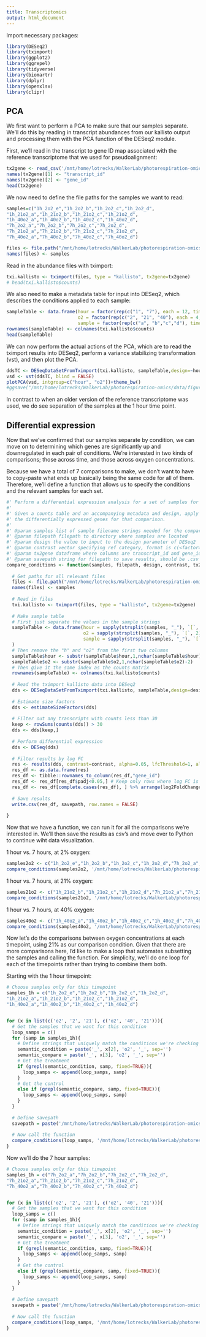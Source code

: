 ```yaml
---
title: Transcriptomics
output: html_document
---
```


Import necessary packages:

```r
library(DESeq2)
library(tximport)
library(ggplot2)
library(ggrepel)
library(tidyverse)
library(biomartr)
library(dplyr)
library(openxlsx)
library(clipr)
```

## PCA

We first want to perform a PCA to make sure that our samples separate. We'll do this by reading in transcript abundances from our kallisto output and processing them with the PCA function of the DESeq2 module.

First, we'll read in the transcript to gene ID map associated with the reference transcriptome that we used for pseudoalignment:

```r
tx2gene <- read_csv('/mnt/home/lotrecks/WalkerLab/photorespiration-omics/data/external_data/AtRTD3_gene_transcript.csv')
names(tx2gene)[1] <- "transcript_id"
names(tx2gene)[2] <- "gene_id"
head(tx2gene)
```

We now need to define the file paths for the samples we want to read:

```r
samples=c("1h_2o2_e","1h_2o2_b","1h_2o2_c","1h_2o2_d",
"1h_21o2_a","1h_21o2_b","1h_21o2_c","1h_21o2_d",
"1h_40o2_a","1h_40o2_b","1h_40o2_c","1h_40o2_d",
"7h_2o2_a","7h_2o2_b","7h_2o2_c","7h_2o2_d",
"7h_21o2_a","7h_21o2_b","7h_21o2_c","7h_21o2_d",
"7h_40o2_a","7h_40o2_b","7h_40o2_c","7h_40o2_d")

files <- file.path("/mnt/home/lotrecks/WalkerLab/photorespiration-omics/data/kallisto_quant_bs", samples, "abundance.h5")
names(files) <- samples
```

Read in the abundance files with tximport:

```r
txi.kallisto <- tximport(files, type = "kallisto", tx2gene=tx2gene)
# head(txi.kallisto$counts)
```

We also need to make a metadata table for input into DESeq2, which describes the conditions applied to each sample:

```r
sampleTable <- data.frame(hour = factor(rep(c("1", "7"), each = 12, time=1)),
                          o2 = factor(rep(c("2", "21", "40"), each = 4, time=2)),
                          sample = factor(rep(c("a", "b","c","d"), time = 6)))
rownames(sampleTable) <- colnames(txi.kallisto$counts)
head(sampleTable)
```

We can now perform the actual actions of the PCA, which are to read the tximport results into DESeq2, perform a variance stabilizing transformation (vst), and then plot the PCA.

```r
ddsTC <- DESeqDataSetFromTximport(txi.kallisto, sampleTable,design=~hour+o2+hour:o2)
vsd <- vst(ddsTC, blind = FALSE)
plotPCA(vsd, intgroup=c("hour", "o2"))+theme_bw()
#ggsave("/mnt/home/lotrecks/WalkerLab/photorespiration-omics/data/figures/PCA_RNAseq_AtRTD3_25Mar2025.jpg");
```

In contrast to when an older version of the reference transcriptome was used, we do see separation of the samples at the 1 hour time point.

## Differential expression

Now that we've confirmed that our samples separate by condition, we can move on to determining which genes are significantly up and downregulated in each pair of conditions. We're interested in two kinds of comparisons; those across time, and those across oxygen concentrations.

Because we have a total of 7 comparisons to make, we don't want to have to copy-paste what ends up basically being the same code for all of them. Therefore, we'll define a function that allows us to specify the conditions and the relevant samples for each set.

```r
#' Perform a differential expression analysis for a set of samples for a given design
#' 
#' Given a counts table and an accompanying metadata and design, apply DESeq2 to get
#' the differentially expressed genes for that comparison.
#' 
#' @param samples list of sample filename strings needed for the comparison
#' @param filepath filepath to directory where samples are located
#' @param design the value to input to the design parameter of DESeq2
#' @param contrast vector specifying ref category, format is c(<factor>, <treated>, <ref>)
#' @param tx2gene dataframe where columns are transcript_id and gene_id
#' @param savepath string for filepath to save results, should be .csv
compare_conditions <- function(samples, filepath, design, contrast, tx2gene, savepath){
  
  # Get paths for all relevant files
  files <- file.path("/mnt/home/lotrecks/WalkerLab/photorespiration-omics/data/kallisto_quant_bs", samples, "abundance.h5")
  names(files) <- samples
  
  # Read in files
  txi.kallisto <- tximport(files, type = "kallisto", tx2gene=tx2gene)
  
  # Make sample table
  # First just separate the values in the sample strings
  sampleTable <- data.frame(hour = sapply(strsplit(samples, "_"), `[`, 1),
                            o2 = sapply(strsplit(samples, "_"), `[`, 2),
                            sample = sapply(strsplit(samples, "_"), `[`, 3)
  )
  # Then remove the "h" and "o2" from the first two columns
  sampleTable$hour <- substr(sampleTable$hour,1,nchar(sampleTable$hour)-1)
  sampleTable$o2 <- substr(sampleTable$o2,1,nchar(sampleTable$o2)-2)
  # Then give it the same index as the counts matrix
  rownames(sampleTable) <- colnames(txi.kallisto$counts)
  
  # Read the tximport kallisto data into DESeq2
  dds <- DESeqDataSetFromTximport(txi.kallisto, sampleTable,design=design)
  
  # Estimate size factors
  dds <- estimateSizeFactors(dds)
  
  # Filter out any transcripts with counts less than 30
  keep <- rowSums(counts(dds)) > 30
  dds <- dds[keep,]
  
  # Perform differential expression
  dds <- DESeq(dds)
  
  # Filter results by log FC
  res <- results(dds, contrast=contrast, alpha=0.05, lfcThreshold=1, altHypothesis="greaterAbs")
  res_df <- as.data.frame(res)
  res_df <- tibble::rownames_to_column(res_df,"gene_id")
  res_df <- res_df[res_df$padj<0.05,] # Keep only rows where log FC is significant
  res_df <- res_df[complete.cases(res_df), ] %>% arrange(log2FoldChange) # Drop NA rows
  
  # Save results
  write.csv(res_df, savepath, row.names = FALSE)
  
}
```

Now that we have a function, we can run it for all the comparisons we're interested in. We'll then save the results as csv's and move over to Python to continue wiht data visualization.

1 hour vs. 7 hours, at 2% oxygen:

```r
samples2o2 <- c("1h_2o2_e","1h_2o2_b","1h_2o2_c","1h_2o2_d","7h_2o2_a","7h_2o2_b","7h_2o2_c","7h_2o2_d")
compare_conditions(samples2o2, '/mnt/home/lotrecks/WalkerLab/photorespiration-omics/data/kallisto_quant_bs', ~hour, c('hour', '7', '1'), tx2gene, '/mnt/home/lotrecks/WalkerLab/photorespiration-omics/data/deseq2_output/1h_vs_7h_2o2_greaterAbs_thresh_1_20Feb2025.csv')
```

1 hour vs. 7 hours, at 21% oxygen:

```r
samples21o2 <- c("1h_21o2_b","1h_21o2_c","1h_21o2_d","7h_21o2_a","7h_21o2_b","7h_21o2_c","7h_21o2_d")
compare_conditions(samples21o2, '/mnt/home/lotrecks/WalkerLab/photorespiration-omics/data/kallisto_quant_bs', ~hour, c('hour', '7', '1'), tx2gene, '/mnt/home/lotrecks/WalkerLab/photorespiration-omics/data/deseq2_output/1h_vs_7h_21o2_greaterAbs_thresh_1_20Feb2025.csv')
```

1 hour vs. 7 hours, at 40% oxygen:

```r
samples40o2 <- c("1h_40o2_a","1h_40o2_b","1h_40o2_c","1h_40o2_d","7h_40o2_a","7h_40o2_b","7h_40o2_c","7h_40o2_d")
compare_conditions(samples40o2, '/mnt/home/lotrecks/WalkerLab/photorespiration-omics/data/kallisto_quant_bs', ~hour, c('hour', '7', '1'), tx2gene, '/mnt/home/lotrecks/WalkerLab/photorespiration-omics/data/deseq2_output/1h_vs_7h_40o2_greaterAbs_thresh_1_20Feb2025.csv')
```

Now let's do the comparisons between oxygen concentrations at each timepoint, using 21% as our comparison condition. Given that there are more comparisons here, I'd like to make a loop that automates subsetting the samples and calling the function. For simplicity, we'll do one loop for each of the timepoints rather than trying to combine them both.

Starting with the 1 hour timepoint:

```r
# Choose samples only for this timepoint
samples_1h = c("1h_2o2_e","1h_2o2_b","1h_2o2_c","1h_2o2_d",
"1h_21o2_a","1h_21o2_b","1h_21o2_c","1h_21o2_d",
"1h_40o2_a","1h_40o2_b","1h_40o2_c","1h_40o2_d")


for (x in list(c('o2', '2', '21'), c('o2', '40', '21'))){
  # Get the samples that we want for this condition
  loop_samps = c()
  for (samp in samples_1h){
    # Define strings that uniquely match the conditions we're checking for
    semantic_condition = paste('_', x[2], 'o2', '_', sep='')
    semantic_compare = paste('_', x[3], 'o2', '_', sep='')
    # Get the treatment
    if (grepl(semantic_condition, samp, fixed=TRUE)){
      loop_samps <- append(loop_samps, samp)
    }
    # Get the control
    else if (grepl(semantic_compare, samp, fixed=TRUE)){
      loop_samps <- append(loop_samps, samp)
    }
  }
  
  # Define savepath
  savepath = paste('/mnt/home/lotrecks/WalkerLab/photorespiration-omics/data/deseq2_output/1h', paste(x, collapse='_'), 'greaterAbs_thresh_1_20Feb2025.csv', sep='_')
    
  # Now call the function
  compare_conditions(loop_samps, '/mnt/home/lotrecks/WalkerLab/photorespiration-omics/data/kallisto_quant_bs', ~o2, x, tx2gene, savepath)
}
```

Now we'll do the 7 hour samples:

```r
# Choose samples only for this timepoint
samples_1h = c("7h_2o2_a","7h_2o2_b","7h_2o2_c","7h_2o2_d",
"7h_21o2_a","7h_21o2_b","7h_21o2_c","7h_21o2_d",
"7h_40o2_a","7h_40o2_b","7h_40o2_c","7h_40o2_d")


for (x in list(c('o2', '2', '21'), c('o2', '40', '21'))){
  # Get the samples that we want for this condition
  loop_samps = c()
  for (samp in samples_1h){
    # Define strings that uniquely match the conditions we're checking for
    semantic_condition = paste('_', x[2], 'o2', '_', sep='')
    semantic_compare = paste('_', x[3], 'o2', '_', sep='')
    # Get the treatment
    if (grepl(semantic_condition, samp, fixed=TRUE)){
      loop_samps <- append(loop_samps, samp)
    }
    # Get the control
    else if (grepl(semantic_compare, samp, fixed=TRUE)){
      loop_samps <- append(loop_samps, samp)
    }
  }
  
  # Define savepath
  savepath = paste('/mnt/home/lotrecks/WalkerLab/photorespiration-omics/data/deseq2_output/7h', paste(x, collapse='_'), 'greaterAbs_thresh_1_20Feb2025.csv', sep='_')
    
  # Now call the function
  compare_conditions(loop_samps, '/mnt/home/lotrecks/WalkerLab/photorespiration-omics/data/kallisto_quant_bs', ~o2, x, tx2gene, savepath)
}
```
